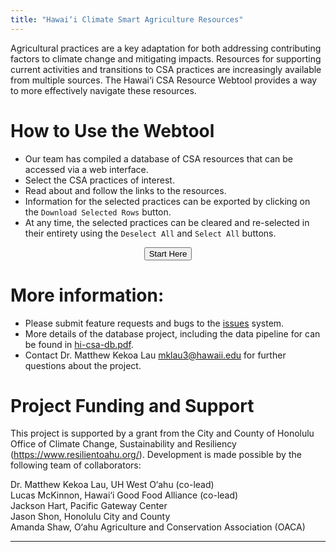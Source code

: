 ```yaml
---
title: "Hawai‘i Climate Smart Agriculture Resources"
---
```


Agricultural practices are a key adaptation for both addressing
contributing factors to climate change and mitigating
impacts. Resources for supporting current activities and transitions
to CSA practices are increasingly available from multiple sources. The
Hawai‘i CSA Resource Webtool provides a way to more effectively
navigate these resources.

# How to Use the Webtool

- Our team has compiled a database of CSA resources that can be accessed
via a web interface.
- Select the CSA practices of interest. 
- Read about and follow the links to the resources. 
- Information for the selected practices can be exported by clicking
  on the `Download Selected Rows` button. 
- At any time, the selected practices can be cleared and re-selected
  in their entirety using the `Deselect All` and `Select All` buttons.

<center><b><form action="https://uhwo.shinyapps.io/hicsatool" method="get"
target="_blank"><button type="submit">Start Here</button></form></b></center>


# More information:

- Please submit feature requests and bugs to the
  [issues](https://forms.gle/eRzdRQ3W6NRcDQGA6) system.
- More details of the database project, including the data pipeline
  for  can be found in
  [hi-csa-db.pdf](https://github.com/ecoFw/hi-csa-db/blob/9a50b0bf0bb518dd775fa189e8a691efa9275b18/hi-csa-db.pdf "hi-csa-db.pdf").
- Contact Dr. Matthew Kekoa Lau [mklau3@hawaii.edu](mklau3@hawaii.edu
  "mklau3@hawaii.edu") for further questions about the project.


# Project Funding and Support

This project is supported by a grant from the City and County of
Honolulu Office of Climate Change, Sustainability and Resiliency
([https://www.resilientoahu.org/](https://www.resilientoahu.org/)). Development is made possible by
the following team of collaborators:

Dr. Matthew Kekoa Lau, UH West O‘ahu (co-lead) \
Lucas McKinnon, Hawai‘i Good Food Alliance (co-lead) \
Jackson Hart, Pacific Gateway Center  \
Jason Shon, Honolulu City and County \
Amanda Shaw, O‘ahu Agriculture and Conservation Association (OACA) \



-------------------------------------------------------------------------------
